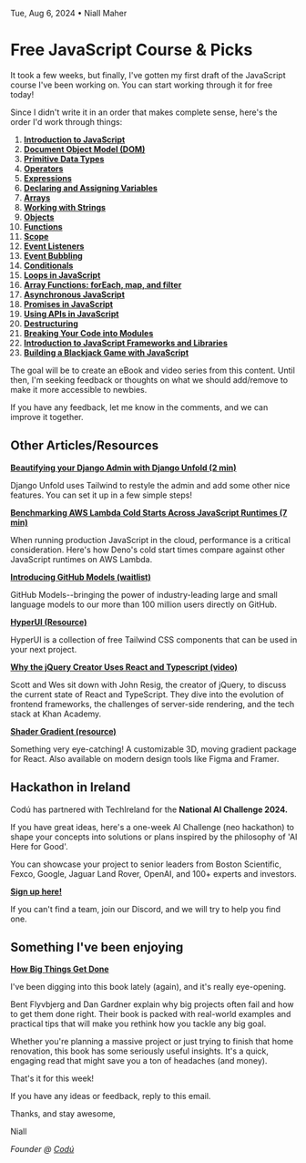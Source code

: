 Tue, Aug 6, 2024 • Niall Maher

# Free JavaScript Course & Picks

It took a few weeks, but finally, I've gotten my first draft of the JavaScript course I've been working on. You can start working through it for free today!

Since I didn't write it in an order that makes complete sense, here's the order I'd work through things:

1.  **[Introduction to JavaScript](https://newsletter.codu.co/l/OKhlNrmpjTTHP763xCz1UNOw/pYJC8TgQzU1irnLCl7nQNA/Ib3QOu9DyPvRYhOFSfGlzA)**
2.  **[Document Object Model (DOM)](https://newsletter.codu.co/l/OKhlNrmpjTTHP763xCz1UNOw/sRNXVyfrsqIdmdbEaBLcQA/Ib3QOu9DyPvRYhOFSfGlzA)**
3.  **[Primitive Data Types](https://newsletter.codu.co/l/OKhlNrmpjTTHP763xCz1UNOw/a8K12VGweLwm0QtUthDGTQ/Ib3QOu9DyPvRYhOFSfGlzA)**
4.  **[Operators](https://newsletter.codu.co/l/OKhlNrmpjTTHP763xCz1UNOw/LKym225QBnrX32VV6NKWzw/Ib3QOu9DyPvRYhOFSfGlzA)**
5.  **[Expressions](https://newsletter.codu.co/l/OKhlNrmpjTTHP763xCz1UNOw/JNQq7qKdhKKbrLH6GzaIbQ/Ib3QOu9DyPvRYhOFSfGlzA)**
6.  **[Declaring and Assigning Variables](https://newsletter.codu.co/l/OKhlNrmpjTTHP763xCz1UNOw/3g8fIuA81tVFLG8g3IVUTw/Ib3QOu9DyPvRYhOFSfGlzA)**
7.  **[Arrays](https://newsletter.codu.co/l/OKhlNrmpjTTHP763xCz1UNOw/gY2Ga0aCmDFBsuKwMQf6nw/Ib3QOu9DyPvRYhOFSfGlzA)**
8.  **[Working with Strings](https://newsletter.codu.co/l/OKhlNrmpjTTHP763xCz1UNOw/afvaCsAxLqkHmC0Z6ovNFg/Ib3QOu9DyPvRYhOFSfGlzA)**
9.  **[Objects](https://newsletter.codu.co/l/OKhlNrmpjTTHP763xCz1UNOw/c2P2pqDefSLNbN3c892ra7892A/Ib3QOu9DyPvRYhOFSfGlzA)**
10. **[Functions](https://newsletter.codu.co/l/OKhlNrmpjTTHP763xCz1UNOw/qPyj1eFPB4892H763m9L5ahMpg/Ib3QOu9DyPvRYhOFSfGlzA)**
11. **[Scope](https://newsletter.codu.co/l/OKhlNrmpjTTHP763xCz1UNOw/oLMmy6YR1892SeVuGkP6NPuQ/Ib3QOu9DyPvRYhOFSfGlzA)**
12. **[Event Listeners](https://newsletter.codu.co/l/OKhlNrmpjTTHP763xCz1UNOw/9BZD763TbUb2iTSTCIWn726A/Ib3QOu9DyPvRYhOFSfGlzA)**
13. **[Event Bubbling](https://newsletter.codu.co/l/OKhlNrmpjTTHP763xCz1UNOw/zVR1STCx7nsEUgdxtXLjAw/Ib3QOu9DyPvRYhOFSfGlzA)**
14. **[Conditionals](https://newsletter.codu.co/l/OKhlNrmpjTTHP763xCz1UNOw/MXe3fRTD29VegmBoneH8924Q/Ib3QOu9DyPvRYhOFSfGlzA)**
15. **[Loops in JavaScript](https://newsletter.codu.co/l/OKhlNrmpjTTHP763xCz1UNOw/d9utsNKSd3NxJU763IrkPNEg/Ib3QOu9DyPvRYhOFSfGlzA)**
16. **[Array Functions: forEach, map, and filter](https://newsletter.codu.co/l/OKhlNrmpjTTHP763xCz1UNOw/lkMAxHWX2Ai55EbIqvi9Mw/Ib3QOu9DyPvRYhOFSfGlzA)**
17. **[Asynchronous JavaScript](https://newsletter.codu.co/l/OKhlNrmpjTTHP763xCz1UNOw/v5Ljv763UGOWi763PoTfBEaEUg/Ib3QOu9DyPvRYhOFSfGlzA)**
18. **[Promises in JavaScript](https://newsletter.codu.co/l/OKhlNrmpjTTHP763xCz1UNOw/jK3xD3LNYDBOkFEA763Sx57g/Ib3QOu9DyPvRYhOFSfGlzA)**
19. **[Using APIs in JavaScript](https://newsletter.codu.co/l/OKhlNrmpjTTHP763xCz1UNOw/Gg9ryo2W6yKTaKJ3TPHoLg/Ib3QOu9DyPvRYhOFSfGlzA)**
20. **[Destructuring](https://www.codu.co/articles/destructuring-in-javascript-eepmzas1)**
21. **[Breaking Your Code into Modules](https://www.codu.co/articles/breaking-your-code-into-modules-cbeq6ov2)**
22. **[Introduction to JavaScript Frameworks and Libraries](https://www.codu.co/articles/introduction-to-javascript-frameworks-and-libraries-kliy4s7j)**
23. **[Building a Blackjack Game with JavaScript](https://www.codu.co/articles/building-a-blackjack-game-with-javascript-ltg4tif6)**

The goal will be to create an eBook and video series from this content. Until then, I'm seeking feedback or thoughts on what we should add/remove to make it more accessible to newbies.

If you have any feedback, let me know in the comments, and we can improve it together.

## **Other Articles/Resources**

**[Beautifying your Django Admin with Django Unfold (2 min)](https://www.codu.co/articles/beautifying-your-django-admin-with-django-unfold-gv4tumbn)**

Django Unfold uses Tailwind to restyle the admin and add some other nice features. You can set it up in a few simple steps!

**[Benchmarking AWS Lambda Cold Starts Across JavaScript Runtimes (7 min)](https://deno.com/blog/aws-lambda-coldstart-benchmarks)**

When running production JavaScript in the cloud, performance is a critical consideration. Here's how Deno's cold start times compare against other JavaScript runtimes on AWS Lambda.

**[Introducing GitHub Models (waitlist)](https://github.blog/news-insights/product-news/introducing-github-models/)**

GitHub Models--bringing the power of industry-leading large and small language models to our more than 100 million users directly on GitHub.

**[HyperUI (Resource)](https://www.hyperui.dev/)**

HyperUI is a collection of free Tailwind CSS components that can be used in your next project.

**[Why the jQuery Creator Uses React and Typescript (video)](https://youtu.be/aE9mIWqC8cs?si=MjPq8j2y3jw7m2aj)**

Scott and Wes sit down with John Resig, the creator of jQuery, to discuss the current state of React and TypeScript. They dive into the evolution of frontend frameworks, the challenges of server-side rendering, and the tech stack at Khan Academy.

**[Shader Gradient (resource)](https://github.com/ruucm/shadergradient)**

Something very eye-catching! A customizable 3D, moving gradient package for React. Also available on modern design tools like Figma and Framer.

## **Hackathon in Ireland**

Codú has partnered with TechIreland for the **National AI Challenge 2024.**

If you have great ideas, here's a one-week AI Challenge (neo hackathon) to shape your concepts into solutions or plans inspired by the philosophy of 'AI Here for Good'.

You can showcase your project to senior leaders from Boston Scientific, Fexco, Google, Jaguar Land Rover, OpenAI, and 100+ experts and investors.

**[Sign up here!](https://www.eventbrite.ie/e/national-ai-challenge-2024-tickets-958091075197?aff=oddtdtcreator)**

If you can't find a team, join our Discord, and we will try to help you find one.

## Something I've been enjoying

**[How Big Things Get Done](https://amzn.to/4ckseh4)**

I've been digging into this book lately (again), and it's really eye-opening.

Bent Flyvbjerg and Dan Gardner explain why big projects often fail and how to get them done right. Their book is packed with real-world examples and practical tips that will make you rethink how you tackle any big goal.

Whether you're planning a massive project or just trying to finish that home renovation, this book has some seriously useful insights. It's a quick, engaging read that might save you a ton of headaches (and money).

That's it for this week!

If you have any ideas or feedback, reply to this email.

Thanks, and stay awesome,

Niall

_Founder @ [Codú](https://www.codu.co/?ref=newsletter)_
